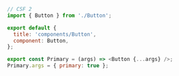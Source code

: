 ```js
// CSF 2
import { Button } from './Button';

export default {
  title: 'components/Button',
  component: Button,
};

export const Primary = (args) => <Button {...args} />;
Primary.args = { primary: true };
```
